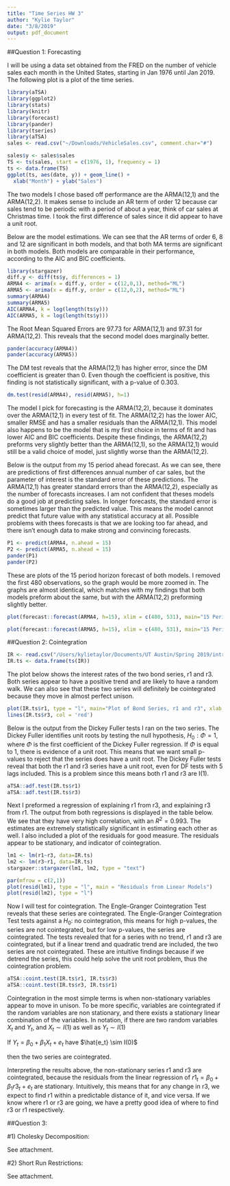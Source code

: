 ```yaml
---
title: "Time Series HW 3"
author: "Kylie Taylor"
date: "3/8/2019"
output: pdf_document
---
```



##Question 1: Forecasting


I will be using a data set obtained from the FRED on the number of vehicle sales each month in the United States, starting in Jan 1976 until Jan 2019. 
The following plot is a plot of the time series. 

```r
library(aTSA)
library(ggplot2)
library(stats)
library(knitr)
library(forecast)
library(pander)
library(tseries)
library(aTSA)
sales <- read.csv("~/Downloads/VehicleSales.csv", comment.char="#")
```

```r
sales$y <- sales$sales
TS <- ts(sales, start = c(1976, 1), frequency = 1)
ts <- data.frame(TS)
ggplot(ts, aes(date, y)) + geom_line() +
  xlab("Month") + ylab("Sales")
```



The two models I chose based off performance are the ARMA(12,1) and the ARMA(12,2). It makes sense to include an AR term of order 12 because car sales tend to be periodic with a period of about a year, think of car sales at Christmas time. I took the first difference of sales since it did appear to have a unit root. 

Below are the model estimations. We can see that the AR terms of order 6, 8 and 12 are significant in both models, and that both MA terms are significant in both models. Both models are comparable in their performance, according to the AIC and BIC coefficients.


```r
library(stargazer)
diff.y <- diff(ts$y, differences = 1)
ARMA4 <- arima(x = diff.y, order = c(12,0,1), method="ML")
ARMA5 <- arima(x = diff.y, order = c(12,0,2), method="ML")
summary(ARMA4)
summary(ARMA5)
AIC(ARMA4, k = log(length(ts$y)))
AIC(ARMA5, k = log(length(ts$y)))
```



The Root Mean Squared Errors are 97.73 for ARMA(12,1) and 97.31 for ARMA(12,2). This reveals that the second model does marginally better. 

```r
pander(accuracy(ARMA4))
pander(accuracy(ARMA5))
```



The DM test reveals that the ARMA(12,1) has higher error, since the DM coefficient is greater than 0. Even though the coefficient is positive, this finding is not statistically significant, with a p-value of 0.303.


```r
dm.test(resid(ARMA4), resid(ARMA5), h=1)
```



The model I pick for forecasting is the ARMA(12,2), because it dominates over the ARMA(12,1) in every test of fit. The ARMA(12,2) has the lower AIC, smaller RMSE and has a smaller residuals than the ARMA(12,1). This model also happens to be the model that is my first choice in terms of fit and has lower AIC and BIC coefficients. Despite these findings, the ARMA(12,2) preforms very slightly better than the ARMA(12,1), so the ARMA(12,1) would still be a valid choice of model, just slightly worse than the ARMA(12,2).


Below is the output from my 15 period ahead forecast. As we can see, there are predictions of first differences annual number of car sales, but the parameter of interest is the standard error of these predictions. The ARMA(12,1) has greater standard errors than the ARMA(12,2), especially as the number of forecasts increases. I am not confident that theses models do a good job at predicting sales. In longer forecasts, the standard error is sometimes larger than the predicted value. This means the model cannot predict that future value with any statistical accuracy at all. 
Possible problems with thees forecasts is that we are looking too far ahead, and there isn't enough data to make strong and convincing forecasts. 


```r
P1 <- predict(ARMA4, n.ahead = 15)
P2 <- predict(ARMA5, n.ahead = 15)
pander(P1)
pander(P2)
```



These are plots of the 15 period horizon forecast of both models. I removed the first 480 observations, so the graph would be more zoomed in. The graphs are almost identical, which matches with my findings that both models preform about the same, but with the ARMA(12,2) preforming slightly better.

```r
plot(forecast::forecast(ARMA4, h=15), xlim = c(480, 531), main="15 Period Forecast with ARMA(12,1)")
```


```r
plot(forecast::forecast(ARMA5, h=15), xlim = c(480, 531), main="15 Period Forecast with ARMA(12,2)")
```



##Question 2: Cointegration

```r
IR <- read.csv("/Users/kylietaylor/Documents/UT Austin/Spring 2019/intrates.csv", header=TRUE)
IR.ts <- data.frame(ts(IR))
```

The plot below shows the interest rates of the two bond series, r1 and r3. Both series appear to have a positive trend and are likely to have a random walk. We can also see that these two series will definitely be cointegrated because they move in almost perfect unison.  


```r
plot(IR.ts$r1, type = "l", main="Plot of Bond Series, r1 and r3", xlab = "Time Periods", ylab = "Interest Rates")
lines(IR.ts$r3, col = 'red')
```



Below is the output from the Dickey Fuller tests I ran on the two series. The Dickey Fuller identifies unit roots by testing the null hypothesis, $H_0: \Phi =1$, where $\Phi$ is the first coefficient of the Dickey Fuller regression. If $\Phi$ is equal to 1, there is evidence of a unit root. This means that we want small p-values to reject that the series does have a unit root. 
The Dickey Fuller tests reveal that both the r1 and r3 series have a unit root, even for DF tests with 5 lags included. This is a problem since this means both r1 and r3 are I(1).

```r
aTSA::adf.test(IR.ts$r1)
aTSA::adf.test(IR.ts$r3)
```



Next I preformed a regression of explaining r1 from r3, and explaining r3 from r1. The output from both regressions is displayed in the table below. We see that they have very high correlation, with an $R^2 = 0.993$. The estimates are extremely statistically significant in estimating each other as well. I also included a plot of the residuals for good measure. The residuals appear to be stationary, and indicator of cointegration.


```r
lm1 <- lm(r1~r3, data=IR.ts)
lm2 <- lm(r3~r1, data=IR.ts)
stargazer::stargazer(lm1, lm2, type = "text")

par(mfrow = c(2,1))
plot(resid(lm1), type = "l", main = "Residuals from Linear Models")
plot(resid(lm2), type = "l")
```



Now I will test for cointegration. The Engle-Granger Cointegration Test reveals that these series are cointegrated. The Engle-Granger Cointegration Test tests against a $H_0:$ no cointegration, this means for high p-values, the series are not cointegrated, but for low p-values, the series are cointegrated.
The tests revealed that for a series with no trend, r1 and r3 are cointegrated, but if a linear trend and quadratic trend are included, the two series are not cointegrated. These are intuitive findings because if we detrend the series, this could help solve the unit root problem, thus the cointegration problem.


```r
aTSA::coint.test(IR.ts$r1, IR.ts$r3)
aTSA::coint.test(IR.ts$r3, IR.ts$r1)
```



Cointegration in the most simple terms is when non-stationary variables appear to move in unison. To be more specific, variables are cointegrated if the random variables are non stationary, and there exists a stationary linear combination of the variables. In notation, if there are two random variables $X_t$ and $Y_t$, and
$X_t \sim I(1)$ as well as $Y_t \sim I(1)$

If $Y_t = \beta_0 + \beta_{1}X_t + e_t$ have $\hat{e_t} \sim I(0)$

then the two series are cointegrated.


Interpreting the results above, the non-stationary series r1 and r3 are cointegrated, because the residuals from the linear regression of $r1_t = \beta_0 + \beta_{1}r3_t + e_t$ are stationary. Intuitively, this means that for any change in r3, we expect to find r1 within a predictable distance of it, and vice versa. If we know where r1 or r3 are going, we have a pretty good idea of where to find r3 or r1 respectively.





##Question 3:

#1) Cholesky Decomposition:

See attachment.

#2) Short Run Restrictions:

See attachment.















